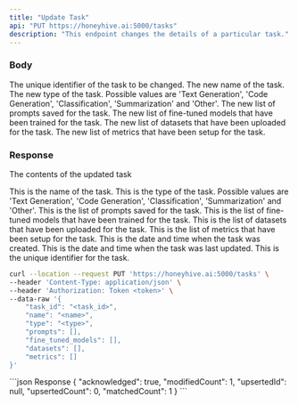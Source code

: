 ```yaml
---
title: "Update Task"
api: "PUT https://honeyhive.ai:5000/tasks"
description: "This endpoint changes the details of a particular task."
---
```


### Body

<ParamField body="task_id" type="string">
  The unique identifier of the task to be changed.
</ParamField>

<ParamField body="name" type="string">
  The new name of the task.
</ParamField>

<ParamField body="type" type="string">
  The new type of the task. Possible values are 'Text Generation', 'Code Generation', 'Classification', 'Summarization' and 'Other'.
</ParamField>

<ParamField body="prompts" type="array">
  The new list of prompts saved for the task.
</ParamField>

<ParamField body="fine_tuned_models" type="array">
  The new list of fine-tuned models that have been trained for the task.
</ParamField>

<ParamField body="datasets" type="array">
  The new list of datasets that have been uploaded for the task.
</ParamField>

<ParamField body="metrics" type="array">
  The new list of metrics that have been setup for the task.
</ParamField>

### Response

<ResponseField name="data" type="object">

The contents of the updated task

<Expandable title="Toggle object">

<ResponseField name="name" type="string">
  This is the name of the task.
</ResponseField>

<ResponseField name="type" type="string">
  This is the type of the task. Possible values are 'Text Generation', 'Code Generation', 'Classification', 'Summarization' and 'Other'.
</ResponseField>

<ResponseField name="prompts" type="array">
  This is the list of prompts saved for the task.
</ResponseField>

<ResponseField name="fine_tuned_models" type="array">
  This is the list of fine-tuned models that have been trained for the task.
</ResponseField>

<ResponseField name="datasets" type="array">
  This is the list of datasets that have been uploaded for the task.
</ResponseField>

<ResponseField name="metrics" type="array">
  This is the list of metrics that have been setup for the task.
</ResponseField>

<ResponseField name="created_at" type="string">
  This is the date and time when the task was created.
</ResponseField>

<ResponseField name="updated_at" type="string">
  This is the date and time when the task was last updated.
</ResponseField>

<ResponseField name="id" type="string">
  This is the unique identifier for the task.
</ResponseField>

</Expandable>

</ResponseField>

<RequestExample>

```bash Example Request
curl --location --request PUT 'https://honeyhive.ai:5000/tasks' \
--header 'Content-Type: application/json' \
--header 'Authorization: Token <token>' \
--data-raw '{
    "task_id": "<task_id>",
    "name": "<name>",
    "type": "<type>",
    "prompts": [],
    "fine_tuned_models": [],
    "datasets": [],
    "metrics": []
}'
```

</RequestExample>

<ResponseExample>
```json Response
{
  "acknowledged": true,
  "modifiedCount": 1,
  "upsertedId": null,
  "upsertedCount": 0,
  "matchedCount": 1
}
```
</ResponseExample>